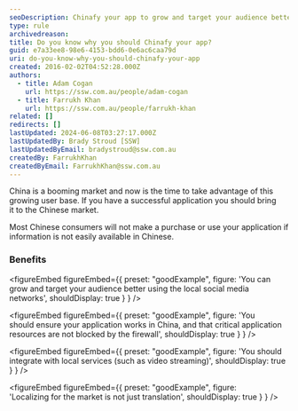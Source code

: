 ```yaml
---
seoDescription: Chinafy your app to grow and target your audience better using local social media networks, ensure application resources are not blocked by China's firewall, integrate with local services, and localize for market nuances beyond translation.
type: rule
archivedreason:
title: Do you know why you should Chinafy your app?
guid: e7a33ee8-98e6-4153-bdd6-0e6ac6caa79d
uri: do-you-know-why-you-should-chinafy-your-app
created: 2016-02-02T04:52:28.000Z
authors:
  - title: Adam Cogan
    url: https://ssw.com.au/people/adam-cogan
  - title: Farrukh Khan
    url: https://ssw.com.au/people/farrukh-khan
related: []
redirects: []
lastUpdated: 2024-06-08T03:27:17.000Z
lastUpdatedBy: Brady Stroud [SSW]
lastUpdatedByEmail: bradystroud@ssw.com.au
createdBy: FarrukhKhan
createdByEmail: FarrukhKhan@ssw.com.au
---
```


<youtubeEmbed url="https://www.youtube.com/embed/-FvYcZ70VHY" description="" />
China is a booming market and now is the time to take advantage of this growing user base. If you have a successful application you should bring it to the Chinese market.

Most Chinese consumers will not make a purchase or use your application if information is not easily available in Chinese.

### Benefits

<figureEmbed figureEmbed={{
  preset: "goodExample",
  figure: 'You can grow and target your audience better using the local social media networks',
  shouldDisplay: true
} } />


<figureEmbed figureEmbed={{
  preset: "goodExample",
  figure: 'You should ensure your application works in China, and that critical application resources are not blocked by the firewall',
  shouldDisplay: true
} } />


<figureEmbed figureEmbed={{
  preset: "goodExample",
  figure: 'You should integrate with local services (such as video streaming)',
  shouldDisplay: true
} } />


<figureEmbed figureEmbed={{
  preset: "goodExample",
  figure: 'Localizing for the market is not just translation',
  shouldDisplay: true
} } />
